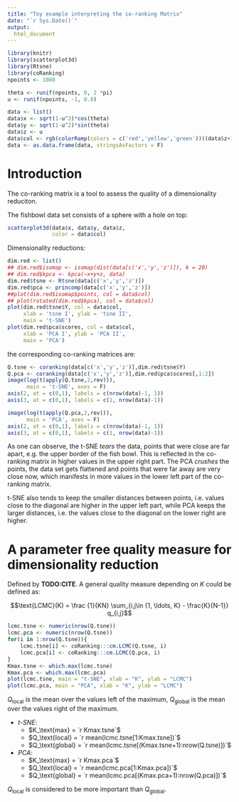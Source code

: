 ```yaml
---
title: "Toy example interpreting the co-ranking Matrix"
date: "`r Sys.Date()`"
output: 
  html_document
---
```


```r
library(knitr)
library(scatterplot3d)
library(Rtsne)
library(coRanking)
npoints <- 1000

theta <- runif(npoints, 0, 2 *pi)
u <- runif(npoints, -1, 0.8)

data <- list()
data$x <- sqrt(1-u^2)*cos(theta)
data$y <- sqrt(1-u^2)*sin(theta)
data$z <- u
data$col <- rgb(colorRamp(colors = c('red','yellow','green'))((data$z+1)/2),maxColorValue = 255)
data <- as.data.frame(data, stringsAsFactors = F)
```

# Introduction
 
The co-ranking matrix is a tool to assess the quality of a dimensionality reduciton.

The fishbowl data set consists of a sphere with a hole on top:
```r
scatterplot3d(data$x, data$y, data$z,
              color = data$col)
 ```
 
Dimensionality reductions:
```r
dim.red <- list()
## dim.red$isomap <- isomap(dist(data[c('x','y','z')]), k = 20)
## dim.red$kpca <- kpca(~x+y+z, data)
dim.red$tsne <- Rtsne(data[c('x','y','z')])
dim.red$pca <- princomp(data[c('x','y','z')])
##plot(dim.red$isomap$points, col = data$col)
## plot(rotated(dim.red$kpca), col = data$col)
plot(dim.red$tsne$Y, col = data$col,
     xlab = 'tsne I', ylab = 'tsne II',
     main = 't-SNE')
plot(dim.red$pca$scores, col = data$col,
     xlab = 'PCA I', ylab = 'PCA II',
     main = 'PCA')
```

the corresponding co-ranking matrices are:

```r
Q.tsne <- coranking(data[c('x','y','z')],dim.red$tsne$Y)
Q.pca <- coranking(data[c('x','y','z')],dim.red$pca$scores[,1:2])
image(log(t(apply(Q.tsne,2,rev))),
      main = 't-SNE', axes = F)
axis(2, at = c(0,1), labels = c(nrow(data)-1, 1))
axis(3, at = c(0,1), labels = c(1, nrow(data)-1))

image(log(t(apply(Q.pca,2,rev))),
      main = 'PCA', axes = F)
axis(2, at = c(0,1), labels = c(nrow(data)-1, 1))
axis(3, at = c(0,1), labels = c(1, nrow(data)-1))
```	

As one can observe, the t-SNE *tears* the data, points that were
close are far apart, e.g. the upper border of the fish bowl. This is
reflected in the co-ranking matrix in higher values in the upper right
part.
The PCA *crushes* the points, the data set gets flattened and points
that were far away are very close now, which manifests in more values
in the lower left part of the co-ranking matrix.

t-SNE also tends to keep the smaller distances between points,
i.e. values close to the diagonal are higher in the upper left part, while
PCA keeps the larger distances, i.e. the values close to the diagonal
on the lower right are higher.
	
# A parameter free quality measure for dimensionality reduction
Defined by **TODO:CITE**. A general quality measure depending on $K$
could be defined as:

$$\text{LCMC}(K) = \frac {1}{KN} \sum_{i,j\in {1, \ldots, K} - \frac{K}{N-1}}
q_{i,j}$$

```r
lcmc.tsne <- numeric(nrow(Q.tsne))
lcmc.pca <- numeric(nrow(Q.tsne))
for(i in 1:nrow(Q.tsne)){
    lcmc.tsne[i] <- coRanking:::cm.LCMC(Q.tsne, i)
    lcmc.pca[i] <- coRanking:::cm.LCMC(Q.pca, i)
}
Kmax.tsne <- which.max(lcmc.tsne)
Kmax.pca <- which.max(lcmc.pca)
plot(lcmc.tsne, main = "t-SNE", xlab = "K", ylab = "LCMC")
plot(lcmc.pca, main = "PCA", xlab = "K", ylab = "LCMC")
```

$Q_\text{local}$ is the mean over the values left of the maximum,
$Q_\text{global}$ is the mean over the values right of the maximum.

* *t-SNE*: 
	+ $K_\text{max}    = `r Kmax.tsne`$
	+ $Q_\text{local}  = `r mean(lcmc.tsne[1:Kmax.tsne])`$
	+ $Q_\text{global} = `r mean(lcmc.tsne[(Kmax.tsne+1):nrow(Q.tsne)])`$
* *PCA*: 
	+ $K_\text{max}    = `r Kmax.pca`$
	+ $Q_\text{local}  = `r mean(lcmc.pca[1:Kmax.pca])`$
	+ $Q_\text{global} = `r mean(lcmc.pca[(Kmax.pca+1):nrow(Q.pca)])`$
	
$Q_\text{local}$ is considered to be more important than $Q_\text{global}$.


 
 
 
 
 
 
 
 
